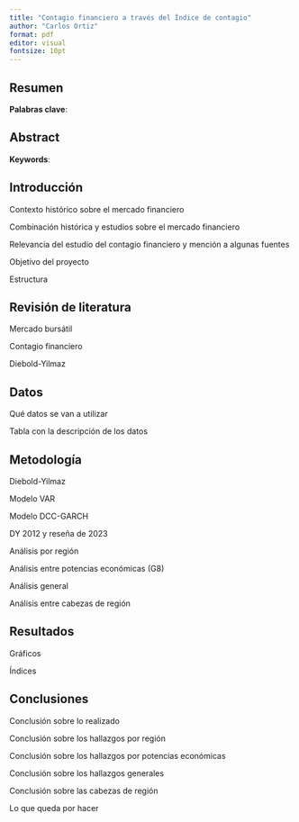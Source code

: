 ```yaml
---
title: "Contagio financiero a través del Índice de contagio"
author: "Carlos Ortiz"
format: pdf
editor: visual
fontsize: 10pt
---
```


## Resumen

**Palabras clave**:

## Abstract

**Keywords**:

\newpage

## Introducción



Contexto histórico sobre el mercado financiero

Combinación histórica y estudios sobre el mercado financiero

Relevancia del estudio del contagio financiero y mención a algunas fuentes

Objetivo del proyecto

Estructura

## Revisión de literatura

Mercado bursátil

Contagio financiero

Diebold-Yilmaz

## Datos

Qué datos se van a utilizar

Tabla con la descripción de los datos

## Metodología

Diebold-Yilmaz

Modelo VAR

Modelo DCC-GARCH

DY 2012 y reseña de 2023

Análisis por región

Análisis entre potencias económicas (G8)

Análisis general

Análisis entre cabezas de región

## Resultados

Gráficos

Índices

## Conclusiones

Conclusión sobre lo realizado

Conclusión sobre los hallazgos por región

Conclusión sobre los hallazgos por potencias económicas

Conclusión sobre los hallazgos generales

Conclusión sobre las cabezas de región

Lo que queda por hacer
